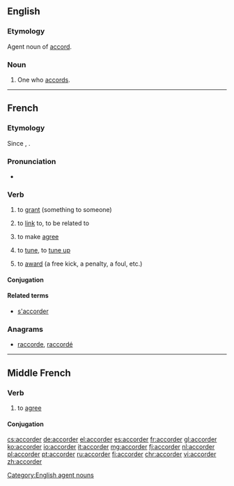 ==English==

===Etymology===
Agent noun of [[accord#Verb|accord]].

===Noun===
{{en-noun}}

# {{context|rare|lang=en}} One who [[accord]]s.

[[Category:English agent nouns]]

----

==French==

===Etymology===
Since {{etyl|fro|fr}}, {{suffix|accord|er|lang=fr}}.

===Pronunciation===
* {{audio|Fr-accorder.ogg|Audio}}

===Verb===
{{fr-verb}}

# {{context|transitive|lang=fr}} to [[grant]] (something to someone)
# to [[link]] to, to be related to
# {{context|grammar|lang=fr}} to make [[agree]]
# {{context|music|lang=fr}} to [[tune]], to [[tune up]]
# {{context|sports|lang=fr}} to [[award]] (a free kick, a penalty, a foul, etc.)

====Conjugation====
{{fr-conj-er|accord|avoir}}

====Related terms====
* [[s'accorder]]

===Anagrams===
* [[raccorde#French|raccorde]], [[raccordé#French|raccordé]]

----

==Middle French==

===Verb===
{{head|frm|verb}}

# {{context|transitive|lang=frm}} to [[agree]]

====Conjugation====
{{frm-conj-er|accord}}

[[cs:accorder]]
[[de:accorder]]
[[el:accorder]]
[[es:accorder]]
[[fr:accorder]]
[[gl:accorder]]
[[ko:accorder]]
[[io:accorder]]
[[it:accorder]]
[[mg:accorder]]
[[fj:accorder]]
[[nl:accorder]]
[[pl:accorder]]
[[pt:accorder]]
[[ru:accorder]]
[[fi:accorder]]
[[chr:accorder]]
[[vi:accorder]]
[[zh:accorder]]